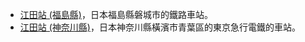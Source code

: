 {{noteTA
|1=zh-tw:江田車站;zh-hk:江田站;zh-cn:江田站;
}}

* [[江田站_(福島縣)|江田站 (福島縣)]]，日本福島縣磐城市的鐵路車站。
* [[江田站_(神奈川縣)|江田站 (神奈川縣)]]，日本神奈川縣橫濱市青葉區的東京急行電鐵的車站。

{{disambig|Cat=三字車站名消歧義}}
